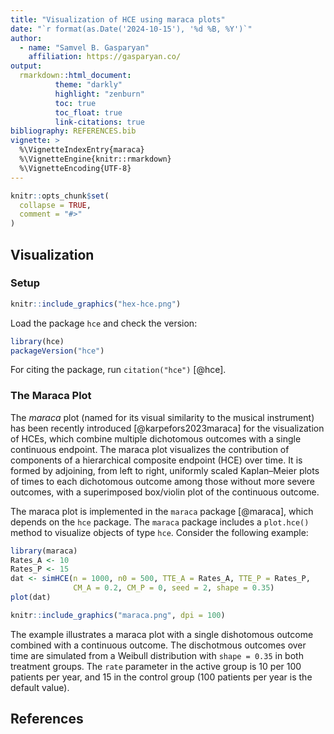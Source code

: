 ---
title: "Visualization of HCE using maraca plots"
date: "`r format(as.Date('2024-10-15'), '%d %B, %Y')`"
author:
  - name: "Samvel B. Gasparyan"
    affiliation: https://gasparyan.co/
output:
  rmarkdown::html_document:
          theme: "darkly"
          highlight: "zenburn"
          toc: true
          toc_float: true
          link-citations: true 
bibliography: REFERENCES.bib
vignette: >
  %\VignetteIndexEntry{maraca}
  %\VignetteEngine{knitr::rmarkdown}
  %\VignetteEncoding{UTF-8}
---

```{r, include = FALSE}
knitr::opts_chunk$set(
  collapse = TRUE,
  comment = "#>"
)
```

## Visualization


### Setup

```{r echo=FALSE, out.width = '25%'}
knitr::include_graphics("hex-hce.png")
```

Load the package `hce` and check the version:

```{r setup}
library(hce)
packageVersion("hce")
```

For citing the package, run `citation("hce")` [@hce].

### The Maraca Plot

The *maraca* plot (named for its visual similarity to the musical instrument) has been recently introduced [@karpefors2023maraca] for the visualization of HCEs, which combine multiple dichotomous outcomes with a single continuous endpoint. The maraca plot visualizes the contribution of components of a hierarchical composite endpoint (HCE) over time. It is formed by adjoining, from left to right, uniformly scaled Kaplan–Meier plots of times to each dichotomous outcome among those without more severe outcomes, with a superimposed box/violin plot of the continuous outcome.

The maraca plot is implemented in the `maraca` package [@maraca], which depends on the `hce` package. The `maraca` package includes a `plot.hce()` method to visualize objects of type `hce`. Consider the following example:

```{r eval=FALSE}
library(maraca)
Rates_A <- 10
Rates_P <- 15
dat <- simHCE(n = 1000, n0 = 500, TTE_A = Rates_A, TTE_P = Rates_P, 
              CM_A = 0.2, CM_P = 0, seed = 2, shape = 0.35)
plot(dat)
```

```{r echo=FALSE}
knitr::include_graphics("maraca.png", dpi = 100)
```

The example illustrates a maraca plot with a single dishotomous outcome combined with a continuous outcome. The dischotmous outcomes over time are simulated from a Weibull distribution with `shape = 0.35` in both treatment groups. The `rate` parameter in the active group is 10 per 100 patients per year, and 15 in the control group (100 patients per year is the default value). 

## References